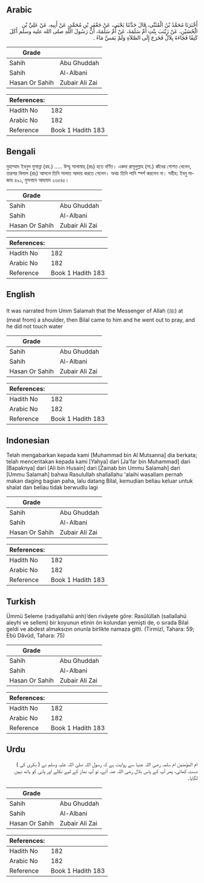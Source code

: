 ## Arabic


<div dir="rtl" lang="ar" style={{fontSize:'larger',backgroundColor:'#f8f9fa',padding:20}}>
أَخْبَرَنَا مُحَمَّدُ بْنُ الْمُثَنَّى، قَالَ حَدَّثَنَا يَحْيَى، عَنْ جَعْفَرِ بْنِ مُحَمَّدٍ، عَنْ أَبِيهِ، عَنْ عَلِيِّ بْنِ الْحُسَيْنِ، عَنْ زَيْنَبَ بِنْتِ أُمِّ سَلَمَةَ، عَنْ أُمِّ سَلَمَةَ، أَنَّ رَسُولَ اللَّهِ صلى الله عليه وسلم أَكَلَ كَتِفًا فَجَاءَهُ بِلاَلٌ فَخَرَجَ إِلَى الصَّلاَةِ وَلَمْ يَمَسَّ مَاءً ‏.‏
</div>
<div style={{backgroundColor:'#f8f9fa',padding:20, marginBottom: 10}}><table> <thead> <tr> <th>Grade</th> <th></th> </tr> </thead> <tbody> <tr><td>Sahih</td><td>Abu Ghuddah</td></tr><tr><td>Sahih</td><td>Al-Albani</td></tr><tr><td>Hasan Or Sahih</td><td>Zubair Ali Zai</td></tr></tbody></table><table> <thead> <tr> <th>References:</th> <th></th> </tr> </thead> <tbody><tr><td>Hadith No</td><td>182</td></tr><tr><td>Arabic No</td><td>182</td></tr><tr><td>Reference</td><td>Book 1 Hadith 183</td></tr></tbody></table></div>

## Bengali


<div dir="ltr" lang="bn" style={{fontSize:'larger',backgroundColor:'#f8f9fa',padding:20}}>
মুহাম্মাদ ইবনুল মুসান্না (রহ.) ..... উম্মু সালামাহ্ (রাঃ) হতে বর্ণিত। একদা রাসূলুল্লাহ (সা.) কাঁধের গোশত খেলেন, তারপর বিলাল (রাঃ) আসলে তিনি সালাত আদায় করতে গেলেন। অথচ তিনি পানি স্পর্শ করলেন না। সহীহ: ইবনু মাজাহ ৪৯১, মুসনাদে আহমাদ ২৬৫৪৫।
</div>
<div style={{backgroundColor:'#f8f9fa',padding:20, marginBottom: 10}}><table> <thead> <tr> <th>Grade</th> <th></th> </tr> </thead> <tbody> <tr><td>Sahih</td><td>Abu Ghuddah</td></tr><tr><td>Sahih</td><td>Al-Albani</td></tr><tr><td>Hasan Or Sahih</td><td>Zubair Ali Zai</td></tr></tbody></table><table> <thead> <tr> <th>References:</th> <th></th> </tr> </thead> <tbody><tr><td>Hadith No</td><td>182</td></tr><tr><td>Arabic No</td><td>182</td></tr><tr><td>Reference</td><td>Book 1 Hadith 183</td></tr></tbody></table></div>

## English


<div dir="ltr" lang="en" style={{fontSize:'larger',backgroundColor:'#f8f9fa',padding:20}}>
It was narrated from Umm Salamah that the Messenger of Allah (ﷺ) at (meat from) a shoulder, then Bilal came to him and he went out to pray, and he did not touch water
</div>
<div style={{backgroundColor:'#f8f9fa',padding:20, marginBottom: 10}}><table> <thead> <tr> <th>Grade</th> <th></th> </tr> </thead> <tbody> <tr><td>Sahih</td><td>Abu Ghuddah</td></tr><tr><td>Sahih</td><td>Al-Albani</td></tr><tr><td>Hasan Or Sahih</td><td>Zubair Ali Zai</td></tr></tbody></table><table> <thead> <tr> <th>References:</th> <th></th> </tr> </thead> <tbody><tr><td>Hadith No</td><td>182</td></tr><tr><td>Arabic No</td><td>182</td></tr><tr><td>Reference</td><td>Book 1 Hadith 183</td></tr></tbody></table></div>

## Indonesian


<div dir="ltr" lang="id" style={{fontSize:'larger',backgroundColor:'#f8f9fa',padding:20}}>
Telah mengabarkan kepada kami [Muhammad bin Al Mutsanna] dia berkata; telah menceritakan kepada kami [Yahya] dari [Ja'far bin Muhammad] dari [Bapaknya] dari [Ali bin Husain] dari [Zainab bin Ummu Salamah] dari [Ummu Salamah] bahwa Rasulullah shallallahu 'alaihi wasallam pernah makan daging bagian paha, lalu datang Bilal, kemudian beliau keluar untuk shalat dan beliau tidak berwudlu lagi
</div>
<div style={{backgroundColor:'#f8f9fa',padding:20, marginBottom: 10}}><table> <thead> <tr> <th>Grade</th> <th></th> </tr> </thead> <tbody> <tr><td>Sahih</td><td>Abu Ghuddah</td></tr><tr><td>Sahih</td><td>Al-Albani</td></tr><tr><td>Hasan Or Sahih</td><td>Zubair Ali Zai</td></tr></tbody></table><table> <thead> <tr> <th>References:</th> <th></th> </tr> </thead> <tbody><tr><td>Hadith No</td><td>182</td></tr><tr><td>Arabic No</td><td>182</td></tr><tr><td>Reference</td><td>Book 1 Hadith 183</td></tr></tbody></table></div>

## Turkish


<div dir="ltr" lang="tr" style={{fontSize:'larger',backgroundColor:'#f8f9fa',padding:20}}>
Ümmü Seleme (radıyallahü anh)’den rivâyete göre: Rasûlüllah (sallallahü aleyhi ve sellem) bir koyunun etinin ön kolundan yemişti de, o sırada Bilal geldi ve abdest almaksızın onunla birlikte namaza gitti. (Tirmizî, Tahara: 59; Ebû Dâvûd, Tahara: 75)
</div>
<div style={{backgroundColor:'#f8f9fa',padding:20, marginBottom: 10}}><table> <thead> <tr> <th>Grade</th> <th></th> </tr> </thead> <tbody> <tr><td>Sahih</td><td>Abu Ghuddah</td></tr><tr><td>Sahih</td><td>Al-Albani</td></tr><tr><td>Hasan Or Sahih</td><td>Zubair Ali Zai</td></tr></tbody></table><table> <thead> <tr> <th>References:</th> <th></th> </tr> </thead> <tbody><tr><td>Hadith No</td><td>182</td></tr><tr><td>Arabic No</td><td>182</td></tr><tr><td>Reference</td><td>Book 1 Hadith 183</td></tr></tbody></table></div>

## Urdu


<div dir="rtl" lang="ur" style={{fontSize:'larger',backgroundColor:'#f8f9fa',padding:20}}>
ام المؤمنین ام سلمہ رضی اللہ عنہا سے روایت ہے کہ رسول اللہ صلی اللہ علیہ وسلم نے ( بکری کی ) دست کھائی، پھر آپ کے پاس بلال رضی اللہ عنہ آئے، تو آپ نماز کے لیے نکلے اور پانی کو ہاتھ نہیں لگایا۔
</div>
<div style={{backgroundColor:'#f8f9fa',padding:20, marginBottom: 10}}><table> <thead> <tr> <th>Grade</th> <th></th> </tr> </thead> <tbody> <tr><td>Sahih</td><td>Abu Ghuddah</td></tr><tr><td>Sahih</td><td>Al-Albani</td></tr><tr><td>Hasan Or Sahih</td><td>Zubair Ali Zai</td></tr></tbody></table><table> <thead> <tr> <th>References:</th> <th></th> </tr> </thead> <tbody><tr><td>Hadith No</td><td>182</td></tr><tr><td>Arabic No</td><td>182</td></tr><tr><td>Reference</td><td>Book 1 Hadith 183</td></tr></tbody></table></div>